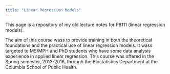 ```yaml
---
title: "Linear Regression Models"
---
```


This page is a repository of my old lecture notes for P8111 (linear regression models). 

The aim of this course wass to provide training in both the theoretical foundations and the practical use of linear regression models. It wass targeted to MS/MPH and PhD students who have some data analysis experience in applied linear regression. This course was offered in the Spring semester, 2013-2016, through the Biostatistics Department at the Columbia School of Public Health. 
